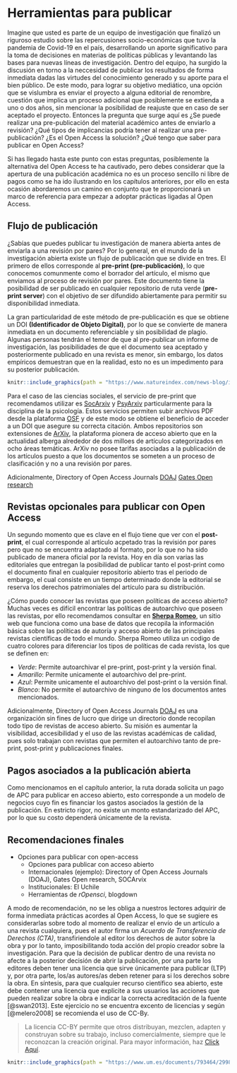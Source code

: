 # Herramientas para publicar

Imagine que usted es parte de un equipo de investigación que finalizó un riguroso estudio sobre las repercusiones socio-económicas que tuvo la pandemia de Covid-19 en el país, desarrollando un aporte significativo para la toma de decisiones en materias de políticas públicas y levantando las bases para nuevas líneas de investigación. Dentro del equipo, ha surgido la discusión en torno a la neccesidad de publicar los resultados de forma inmediata dadas las virtudes del conocimiento generado y su aporte para el bien público. De este modo, para lograr su objetivo mediático, una opción que se vislumbra es enviar el proyecto a alguna editorial de renombre, cuestión que implica un proceso adicional que posiblemente se extienda a uno o dos años, sin mencionar la posibilidad de reajuste que en caso de ser aceptado el proyecto. Entonces la pregunta que surge aquí es ¿Se puede realizar una pre-publicación del material académico antes de enviarlo a revisión? ¿Qué tipos de implicancias podría tener al realizar una pre-publicación? ¿Es el Open Access la solución? ¿Qué tengo que saber para publicar en Open Access? 

Si has llegado hasta este punto con estas preguntas, posiblemente la alternativa del Open Access te ha cautivado, pero debes considerar que la apertura de una publicación académica no es un proceso sencillo ni libre de pagos como se ha ido ilustrando en los capítulos anteriores, por ello en esta ocasión abordaremos un camino en conjunto que te proporcionará un marco de referencia para empezar a adoptar prácticas ligadas al Open Access. 

## Flujo de publicación

¿Sabías que puedes publicar tu investigación de manera abierta antes de enviarla a una revisión por pares? Por lo general, en el mundo de la investigación abierta existe un flujo de publicación que se divide en tres. El primero de ellos corresponde al **pre-print (pre-publicación)**, lo que conocemos comunmente como el borrador del artículo, el mismo que enviamos al proceso de revisión por pares. Este documento tiene la posibilidad de ser publicado en cualquier repositorio de ruta verde (**pre-print server**) con el objetivo de ser difundido abiertamente para permitir su disponibilidad inmediata.

La gran particularidad de este método de pre-publicación es que se obtiene un DOI **(Identificador de Objeto Digital)**, por lo que se convierte de manera inmediata en un documento referenciable y sin posibilidad de plagio. Algunas personas tendrán el temor de que al pre-publicar un informe de investigación, las posibilidades de que el documento sea aceptado y posteriormente publicado en una revista es menor, sin embargo, los datos empíricos demuestran que en la realidad, esto no es un impedimento para su posterior publicación.

```r
knitr::include_graphics(path = "https://www.natureindex.com/news-blog/image/5c47a21e4ccf11d6447378c9/rsz_biorxiv2.png")
```
Para el caso de las ciencias sociales, el servicio de pre-print que recomendamos utilizar es [SocArxiv](https://socopen.org/) y [PsyArxiv](https://psyarxiv.com/) particularmente para la disciplina de la psicología. Estos servicios permiten subir archivos PDF desde la plataforma [OSF](https://help.osf.io/hc/en-us/categories/360001530554-Preprints) y de este modo se obtiene el beneficio de acceder a un DOI que asegure su correcta citación. Ambos repositorios son extensiones de [ArXiv](https://arxiv.org/), la plataforma pionera de acceso abierto que en la actualidad alberga alrededor de dos milloes de artículos categorizados en ocho áreas temáticas. ArXiv no posee tarifas asociadas a la publicación de los artículos puesto a que los documentos se someten a un proceso de clasificación y no a una revisión por pares.

Adicionalmente, Directory of Open Access Journals [DOAJ](https://doaj.org/)  [Gates Open research](https://gatesopenresearch.org/)

## Revistas opcionales para publicar con Open Access
Un segundo momento que es clave en el flujo tiene que ver con el **post-print**, el cual corresponde al artículo acpetado tras la revisión por pares pero que no se encuentra adaptado al formato, por lo que no ha sido publicado de manera oficial por la revista. Hoy en día son varias las editoriales que entregan la posibilidad de publicar tanto el post-print como el documento final en cualquier repositorio abierto tras el periodo de embargo, el cual consiste en un tiempo determinado donde la editorial se reserva los derechos patrimoniales del artículo para su distribución. 

¿Cómo puedo conocer las revistas que poseen políticas de acceso abierto? Muchas veces es difícil encontrar las políticas de autoarchivo que poseen las revistas, por ello recomendamos consultar en [**Sherpa Romeo**](https://v2.sherpa.ac.uk/romeo/), un sitio web que funciona como una base de datos que recopila la información básica sobre las políticas de autoría y acceso abierto de las principales revistas científicas de todo el mundo. Sherpa Romeo utiliza un codigo de cuatro colores para diferenciar los tipos de políticas de cada revista, los que se definen en:  

-  *Verde*: Permite autoarchivar el pre-print, post-print y la versión final.
-  *Amarillo*: Permite unicamente el autoarchivo del pre-print.
-  *Azul*: Permite unicamente el autoarchivo del post-print o la versión final.
-  *Blanco*: No permite el autoarchivo de ninguno de los documentos antes mencionados.

Adicionalmente, Directory of Open Access Journals [DOAJ](https://doaj.org/) es una organización sin fines de lucro que dirige un directorio donde recopilan todo tipo de revistas de acceso abierto. Su misión es aumentar la visibilidad, accesibilidad y el uso de las revistas académicas de calidad, pues solo trabajan con revistas que permiten el autoarchivo tanto de pre-print, post-print y publicaciones finales.

## Pagos asociados a la publicación abierta

Como mencionamos en el capítulo anterior, la ruta dorada solicita un pago de APC para publicar en acceso abierto, esto corresponde a un modelo de negocios cuyo fin es financiar los gastos asociados la gestión de la publicación. En estricto rigor, no existe un monto estandarizado del APC, por lo que su costo dependerá únicamente de la revista.

## Recomendaciones finales
- Opciones para publicar con open-access
  - Opciones para publicar con acceso abierto
  - Internacionales (ejemplo): Directory of Open Access Journals (DOAJ), Gates Open research, SOCArvix
  - Institucionales: El Uchile
  - Herramientas de *rOpensci*, blogdown

A modo de recomendación, no se les obliga a nuestros lectores adquirir de forma inmediata prácticas acordes al Open Access, lo que se sugiere es considerarlas sobre todo al momento de realizar el envío de un artículo a una revista cualquiera, pues el autor firma un *Acuerdo de Transferencia de Derechos (CTA)*, transfiriendole al editor los derechos de autor sobre la obra y por lo tanto, imposibilitando toda acción del propio creador sobre la investigación. Para que la decisión de publicar dentro de una revista no afecte a la posterior decisión de abrir la publicación, por una parte los editores deben tener una licencia que sirve únicamente para publicar (LTP) y, por otra parte, los/as autores/as deben retener para si los derechos sobre la obra. En síntesis, para que cualquier recurso científico sea abierto, este debe contener una licencia que explicite a sus usuarios las acciones que pueden realizar sobre la obra e indicar la correcta acreditación de la fuente [@swan2013]. Este ejercicio no se encuentra excento de licencias y según [@melero2008] se recomienda el uso de CC-By.

> La licencia CC-BY permite que otros distribuyan, mezclen, adapten y construyan sobre su trabajo, incluso comercialmente, siempre que le reconozcan la creación original. Para mayor información, haz [Click Aquí](https://creativecommons.org/).

```r
knitr::include_graphics(path = "https://www.um.es/documents/793464/2998280/INFOS3w.jpg/f0c81c67-3602-4e56-a5c3-33fb05a637dc?t=1444293679468")
```